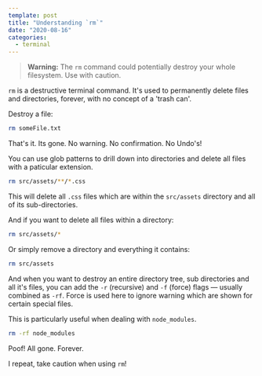 ```yaml
---
template: post
title: "Understanding `rm`"
date: "2020-08-16"
categories:
  - terminal
---
```


> **Warning:**
> The `rm` command could potentially destroy your whole filesystem.
> Use with caution.

`rm` is a destructive terminal command. It's used to permanently delete files and directories, forever, with no concept of a 'trash can'.

Destroy a file:

```bash
rm someFile.txt
```

That's it. Its gone. No warning. No confirmation. No Undo's!

You can use glob patterns to drill down into directories and delete all files with a paticular extension.

```bash
rm src/assets/**/*.css
```

This will delete all `.css` files which are within the `src/assets` directory and all of its sub-directories.

And if you want to delete all files within a directory:

```bash
rm src/assets/*
```

Or simply remove a directory and everything it contains:

```bash
rm src/assets
```

And when you want to destroy an entire directory tree, sub directories and all it's files, you can add the `-r` (recursive) and `-f` (force) flags — usually combined as `-rf`. Force is used here to ignore warning which are shown for certain special files.

This is particularly useful when dealing with `node_modules`.

```bash
rm -rf node_modules
```

Poof! All gone. Forever.

I repeat, take caution when using `rm`!
